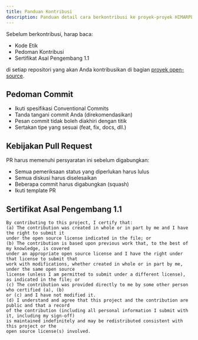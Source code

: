 ```yaml
---
title: Panduan Kontribusi
description: Panduan detail cara berkontribusi ke proyek-proyek HIMARPL
---
```


Sebelum berkontribusi, harap baca:

- Kode Etik
- Pedoman Kontribusi
- Sertifikat Asal Pengembang 1.1

di setiap repositori yang akan Anda kontribusikan di bagian [proyek open-source](/id/getting-started/03-opensource-projects).

## Pedoman Commit

- Ikuti spesifikasi Conventional Commits
- Tanda tangani commit Anda (direkomendasikan)
- Pesan commit tidak boleh diakhiri dengan titik
- Sertakan tipe yang sesuai (feat, fix, docs, dll.)

## Kebijakan Pull Request

PR harus memenuhi persyaratan ini sebelum digabungkan:

- Semua pemeriksaan status yang diperlukan harus lulus
- Semua diskusi harus diselesaikan
- Beberapa commit harus digabungkan (squash)
- Ikuti template PR

## Sertifikat Asal Pengembang 1.1

```
By contributing to this project, I certify that:
(a) The contribution was created in whole or in part by me and I have the right to submit it
under the open source license indicated in the file; or
(b) The contribution is based upon previous work that, to the best of my knowledge, is covered
under an appropriate open source license and I have the right under that license to submit that
work with modifications, whether created in whole or in part by me, under the same open source
license (unless I am permitted to submit under a different license), as indicated in the file; or
(c) The contribution was provided directly to me by some other person who certified (a), (b)
or (c) and I have not modified it.
(d) I understand and agree that this project and the contribution are public and that a record
of the contribution (including all personal information I submit with it, including my sign-off)
is maintained indefinitely and may be redistributed consistent with this project or the
open source license(s) involved.
```
